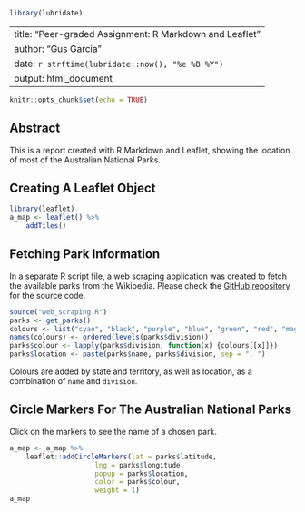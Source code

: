 ```r
library(lubridate)
```
---
title: "Peer-graded Assignment: R Markdown and Leaflet"
author: "Gus Garcia"
date: `r strftime(lubridate::now(), "%e %B %Y")`
output: html_document
---

```r
knitr::opts_chunk$set(echo = TRUE)
```

## Abstract
This is a report created with R Markdown and Leaflet, showing the location of most of the Australian National Parks.

## Creating A Leaflet Object
```r
library(leaflet)
a_map <- leaflet() %>%
    addTiles()
```

## Fetching Park Information

In a separate R script file, a web scraping application was created to fetch the available parks from the Wikipedia. Please check the [GitHub repository][1] for the source code.

[1]: https://github.com/guscastles/developing_data_products/tree/gh-pages
```r
source("web_scraping.R")
parks <- get_parks()
colours <- list("cyan", "black", "purple", "blue", "green", "red", "magenta", "pink", "orange")
names(colours) <- ordered(levels(parks$division))
parks$colour <- lapply(parks$division, function(x) {colours[[x]]})
parks$location <- paste(parks$name, parks$division, sep = ", ")
```

Colours are added by state and territory, as well as location, as a combination of `name` and `division`.


## Circle Markers For The Australian National Parks

Click on the markers to see the name of a chosen park.
```r
a_map <- a_map %>%
    leaflet::addCircleMarkers(lat = parks$latitude,
                     lng = parks$longitude,
                     popup = parks$location,
                     color = parks$colour,
                     weight = 1)
a_map
```
